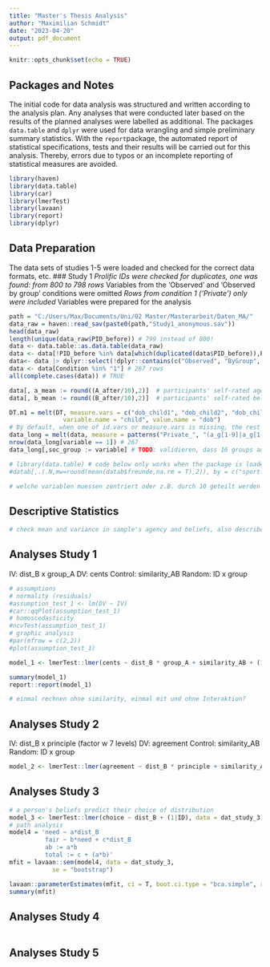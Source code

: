 ```yaml
---
title: "Master's Thesis Analysis"
author: "Maximilian Schmidt"
date: "2023-04-20"
output: pdf_document
---
```


```r
knitr::opts_chunk$set(echo = TRUE)
```

## Packages and Notes
The initial code for data analysis was structured and written according to the analysis plan. Any analyses that were conducted later based on the results of the planned analyses were labelled as additional.
The packages `data.table` and `dplyr` were used for data wrangling and simple preliminary summary statistics.
With the `report`package, the automated report of statistical specifications, tests and their results will be carried out for this analysis. Thereby, errors due to typos or an incomplete reporting of statistical measures are avoided.

```r
library(haven)
library(data.table)
library(car)
library(lmerTest)
library(lavaan)
library(report)
library(dplyr)
```

## Data Preparation
The data sets of studies 1-5 were loaded and checked for the correct data formats, etc.
### Study 1
*Prolific IDs were checked for duplicates, one was found: from 800 to 798 rows
*Variables from the 'Observed' and 'Observed by group' conditions were omitted
*Rows from condition 1 ('Private') only were included
*Variables were prepared for the analysis
```r
path = "C:/Users/Max/Documents/Uni/02 Master/Masterarbeit/Daten_MA/"
data_raw = haven::read_sav(paste0(path,"Study1_anonymous.sav"))
head(data_raw)
length(unique(data_raw$PID_before)) # 799 instead of 800!
data <- data.table::as.data.table(data_raw)
data <- data[!PID_before %in% data[which(duplicated(data$PID_before)),PID_before][1]] # exclude rows with same PID --> now 798 unique rows
data<- data |> dplyr::select(!dplyr::contains(c("Observed", "ByGroup", "Reviewer"))) # if R version below 4.1.0 is used, old pipe needs to be used here: %>% # exclude variables from other conditions
data <- data[Condition %in% "1"] # 267 rows
all(complete.cases(data)) # TRUE

data[, a_mean := round((A_after/10),2)]  # participants' self-rated agency 
data[, b_mean := round((B_after/10),2)]  # participants' self-rated beliefs

DT.m1 = melt(DT, measure.vars = c("dob_child1", "dob_child2", "dob_child3"),
               variable.name = "child", value.name = "dob")
# By default, when one of id.vars or measure.vars is missing, the rest of the columns are automatically assigned to the missing argument.
data_long = melt(data, measure = patterns("Private_", "(a_g[1-9]|a_g[1-9][0-9])", "(b_g[1-9]|b_g[1-9][0-9])"), value.name = c("allocation", "group_a", "group_b"))
nrow(data_long[variable == 1]) # 267
data_long[,soc_group := variable] # TODO: validieren, dass 16 groups auch stimmen! wurden die in der richtigen reihenfolge untereinander aufgelistet?

# library(data.table) # code below only works when the package is loaded, since .N and .() cannot be retrieved from the package using ::
#datab[,.(.N,mw=round(mean(datab$freunde,na.rm = T),2)), by = c("sport.jn", "bochum")]

# welche variablen muessen zentriert oder z.B. durch 10 geteilt werden (Skala)?
```


## Descriptive Statistics
```r
# check mean and variance in sample's agency and beliefs, also describe the 16 groups
```

## Analyses Study 1
IV: dist_B x group_A 
DV: cents
Control: similarity_AB
Random: ID x group
```r
# assumptions
# normality (residuals)
#assumption_test_1 <- lm(DV ~ IV)
#car::qqPlot(assumption_test_1)
# homoscedasticity
#ncvTest(assumption_test_1)
# graphic analysis
#par(mfrow = c(2,2))
#plot(assumption_test_1)

model_1 <- lmerTest::lmer(cents ~ dist_B * group_A + similarity_AB + (1|ID) + (1|group), data = dat_study_1)

summary(model_1)
report::report(model_1)

# einmal rechnen ohne similarity, einmal mit und ohne Interaktion?
```

## Analyses Study 2
IV: dist_B x principle (factor w 7 levels) 
DV: agreement
Control: similarity_AB
Random: ID x group
```r
model_2 <- lmerTest::lmer(agreement ~ dist_B * principle + similarity_AB + (1|ID) + (1|group), data = dat_study_2)

```

## Analyses Study 3
```r
# a person's beliefs predict their choice of distribution
model_3 <- lmerTest::lmer(choice ~ dist_B + (1|ID), data = dat_study_3)
# path analysis
model4 = 'need ~ a*dist_B
          fair ~ b*need + c*dist_B
          ab := a*b
          total := c + (a*b)'
mfit = lavaan::sem(model4, data = dat_study_3,
            se = "bootstrap")

lavaan::parameterEstimates(mfit, ci = T, boot.ci.type = "bca.simple", rsquare=T)
summary(mfit)

```

## Analyses Study 4
```r

```

## Analyses Study 5
```r

```
